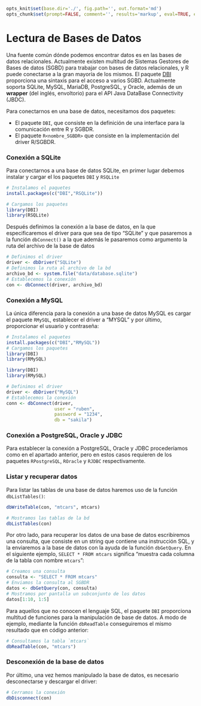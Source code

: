 ```r
opts_knit$set(base.dir='./', fig.path='', out.format='md')
opts_chunk$set(prompt=FALSE, comment='', results='markup', eval=TRUE, echo=TRUE)
```


<!-- ```{r, include=FALSE} -->
<!-- tutorial::go_interactive() -->
<!-- ``` -->


# Lectura de Bases de Datos

Una fuente común dónde podemos encontrar datos es en las bases de datos relacionales. Actualmente existen multitud de Sistemas Gestores de Bases de datos (SGBD) para trabajar con bases de datos relacionales, y R puede conectarse a la gran mayoría de los mismos. El paquete [DBI](https://cran.r-project.org/web/packages/DBI/index.html) proporciona una sintaxis para el acceso a varios SGBD. Actualmente soporta SQLite, MySQL, MariaDB, PostgreSQL, y Oracle, además de un __wrapper__ (del inglés, envoltorio) para el API Java DataBase Connectivity (JBDC).


Para conectarnos en una base de datos, necesitamos dos paquetes:

- El paquete `DBI`, que consiste en la definición de una interface para la comunicación entre R y SGBDR.
- El paquete `R<nombre_SGBDR>` que consiste en la implementación del driver R/SGBDR.

### Conexión a SQLite

Para conectarnos a una base de datos SQLite, en primer lugar debemos instalar y cargar el los paquetes `DBI` y `RSQLite`

```r
# Instalamos el paquetes
install.packages(c("DBI","RSQLite"))
```


```r
# Cargamos los paquetes
library(DBI)
library(RSQLite)
```

Después definimos la conexión a la base de datos, en la que especificaremos el driver para que sea de tipo "SQLite" y que pasaremos a la función `dbConnect()` a la que además le pasaremos como argumento la ruta del archivo de la base de datos

```r
# Definimos el driver
driver <- dbDriver("SQLite")
# Definimos la ruta al archivo de la bd
archivo_bd <- system.file("data/database.sqlite")
# Establecemos la conexión
con <- dbConnect(driver, archivo_bd)
```

### Conexión a MySQL

La única diferencia para la conexión a una base de datos MySQL es cargar el paquete `RMySQL`, establecer el driver a "MYSQL" y por último, proporcionar el usuario y contraseña:

```r
# Instalamos el paquetes
install.packages(c("DBI","RMySQL"))
# Cargamos los paquetes
library(DBI)
library(RMySQL)
```

```r
library(DBI)
library(RMySQL)
```



```r
# Definimos el driver
driver <- dbDriver("MySQL")
# Establecemos la conexión
conn <- dbConnect(driver,
                  user = "ruben",
                  password = "1234",
                  db = "sakila")
```



### Conexión a PostgreSQL, Oracle y JDBC 

Para establecer la conexión a PostgreSQL, Oracle y JDBC procederíamos como en el apartado anterior, pero en estos casos requieren de los paquetes `RPostgreSQL`, `ROracle` y `RJDBC` respectivamente. 

### Listar y recuperar datos

Para listar las tablas de una base de datos haremos uso de la función `dbListTables()`:

```r
dbWriteTable(con, "mtcars", mtcars)
```


```r
# Mostramos las tablas de la bd
dbListTables(con)
```

Por otro lado, para recuperar los datos de una base de datos escribiremos una consulta, que consiste en un string que contiene una instrucción SQL, y la enviaremos a la base de datos con la ayuda de la función `dbGetQuery`. En el siguiente ejemplo, `SELECT * FROM mtcars` significa "muestra cada columna de la tabla con nombre `mtcars`":

```r
# Creamos una consulta
consulta <- "SELECT * FROM mtcars"
# Enviamos la consulta al SGBDR
datos <- dbGetQuery(con, consulta)
# Mostramos por pantalla un subconjunto de los datos
datos[1:10, 1:5]
```

Para aquellos que no conocen el lenguaje SQL, el paquete `DBI` proporciona multitud de funciones para la manipulación de base de datos. A modo de ejemplo, 
mediante la función `dbReadTable` conseguiremos el mismo resultado que en código anterior:

```r
# Consultamos la tabla `mtcars`
dbReadTable(con, "mtcars")
```


### Desconexión de la base de datos

Por último, una vez hemos manipulado la base de datos, es necesario desconectarse y descargar el driver:

```r
# Cerramos la conexión
dbDisconnect(con)
```

